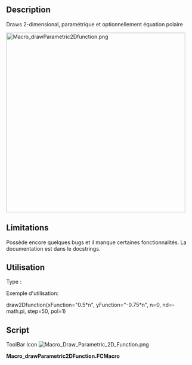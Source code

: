 <languages/>
<div class="mw-translate-fuzzy">
{{Macro/fr
|Name=Macro Draw Parametric 2D Function
|Icon=Macro_Draw_Parametric_2D_Function.png
|Description=Dessin 2-dimensions, et éventuellement paramétrique avec une équation polaire.
|Author=T4b
|Version=2.0
|Date=2012-08-30
|FCVersion=Toutes versions
|Download=[https://www.freecadweb.org/wiki/images/0/03/Macro_Draw_Parametric_2D_Function.png Icône pour votre barre d'outils]
}}
</div>

==Description==
Draws 2-dimensional, paramétrique et optionnellement équation polaire

[[Image:Macro_drawParametric2Dfunction.png|480px]]{{Caption|DrawParametric2DFunction}}

==Limitations==
Possède encore quelques bugs et il manque certaines fonctionnalités. La documentation est dans le docstrings.

==Utilisation==
Type :


Exemple d'utilisation:

draw2Dfunction(xFunction="0.5*n", yFunction="-0.75*n", n=0, nd=-math.pi, step=50, pol=1)

==Script==

ToolBar Icon [[Image:Macro_Draw_Parametric_2D_Function.png]]

'''Macro_drawParametric2DFunction.FCMacro'''

{{MacroCode|code=

import FreeCAD, FreeCADGui, Part
import math

def evalFunction(suppliedFunction, n):
	"""This function uses eval to evaluate suppliedFunction.
	
	It does in no way check whether suppliedFunction is evil, thus it is itself evil!
	"""
	return eval(suppliedFunction)

def draw2Dfunction(xFunction="n", yFunction="n", n=-5, nd=10, step=10, z=0, pol=0):
	"""Draws 2-dimensional mathemathical functions
	
	The function is drawn for n's between n and n+nd, in steps of 1/step, on the z-coordinate z.
	Equations for x and y can be given (xFunction and yFunction arguments), they default to n.
	
	If pol=1 then x is interpreted as r and y is interpreted as t.
	"""
	nStart=n
	while math.fabs(n-nd)-1.0/step>0:
		print( "n: " + str(n))
		x=evalFunction(xFunction, n)
		y=evalFunction(yFunction, n)
		nNext=n+math.copysign(1,nd-n)/step 
		print( "nNext: " + str(nNext))
		xNext=evalFunction(xFunction, nNext)
		yNext=evalFunction(yFunction, nNext)
		if pol==0:
			nextSeg=(x,y,z),(xNext,yNext,z)
		else:
			nextSeg=(x*math.cos(y),x*math.sin(y),z),(xNext*math.cos(yNext),xNext*math.sin(yNext),z)
		print( "nextSeg: " + str(nextSeg))
		nomme=Part.makeLine(*nextSeg)
		if n==nStart:
			WWire=Part.Wire([nomme])
		else:
			WWire=Part.Wire([WWire,nomme])
		n=nNext
	Part.show(WWire)
#Example usage:
draw2Dfunction(xFunction="0.5*n", yFunction="-0.75*n", n=0, nd=-math.pi, step=50, pol=1)

}}